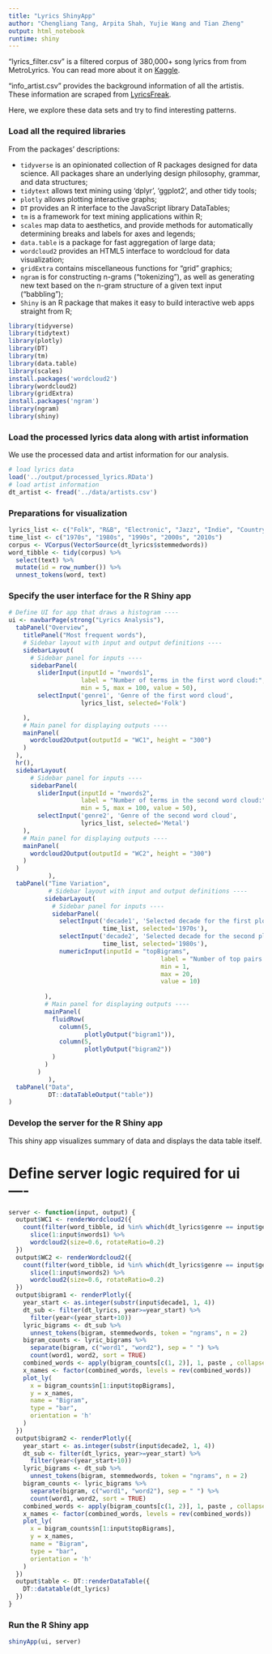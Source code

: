 ```yaml
---
title: "Lyrics ShinyApp"
author: "Chengliang Tang, Arpita Shah, Yujie Wang and Tian Zheng"
output: html_notebook
runtime: shiny
---
```


"lyrics_filter.csv" is a filtered corpus of 380,000+ song lyrics from from MetroLyrics. You can read more about it on [Kaggle](https://www.kaggle.com/gyani95/380000-lyrics-from-metrolyrics).

"info_artist.csv" provides the background information of all the artistis. These information are scraped from [LyricsFreak](https://www.lyricsfreak.com/).

Here, we explore these data sets and try to find interesting patterns.

### Load all the required libraries

From the packages' descriptions:

+ `tidyverse` is an opinionated collection of R packages designed for data science. All packages share an underlying design philosophy, grammar, and data structures;
+ `tidytext` allows text mining using 'dplyr', 'ggplot2', and other tidy tools;
+ `plotly` allows plotting interactive graphs;
+ `DT` provides an R interface to the JavaScript library DataTables;
+ `tm` is a framework for text mining applications within R;
+ `scales` map data to aesthetics, and provide methods for automatically determining breaks and labels for axes and legends;
+ `data.table` is a package for fast aggregation of large data;
+ `wordcloud2` provides an HTML5 interface to wordcloud for data visualization;
+ `gridExtra` contains miscellaneous functions for "grid" graphics;
+ `ngram` is for constructing n-grams (“tokenizing”), as well as generating new text based on the n-gram structure of a given text input (“babbling”);
+ `Shiny` is an R package that makes it easy to build interactive web apps straight from R;

```r
library(tidyverse)
library(tidytext)
library(plotly)
library(DT)
library(tm)
library(data.table)
library(scales)
install.packages('wordcloud2')
library(wordcloud2)
library(gridExtra)
install.packages('ngram')
library(ngram)
library(shiny) 
```


### Load the processed lyrics data along with artist information

We use the processed data and artist information for our analysis.

```r
# load lyrics data
load('../output/processed_lyrics.RData') 
# load artist information
dt_artist <- fread('../data/artists.csv') 
```

### Preparations for visualization
```r
lyrics_list <- c("Folk", "R&B", "Electronic", "Jazz", "Indie", "Country", "Rock", "Metal", "Pop", "Hip-Hop", "Other")
time_list <- c("1970s", "1980s", "1990s", "2000s", "2010s")
corpus <- VCorpus(VectorSource(dt_lyrics$stemmedwords))
word_tibble <- tidy(corpus) %>%
  select(text) %>%
  mutate(id = row_number()) %>%
  unnest_tokens(word, text)
```



### Specify the user interface for the R Shiny app
```r
# Define UI for app that draws a histogram ----
ui <- navbarPage(strong("Lyrics Analysis"),
  tabPanel("Overview",
    titlePanel("Most frequent words"),
    # Sidebar layout with input and output definitions ----
    sidebarLayout(
      # Sidebar panel for inputs ----
      sidebarPanel(
        sliderInput(inputId = "nwords1",
                    label = "Number of terms in the first word cloud:",
                    min = 5, max = 100, value = 50),
        selectInput('genre1', 'Genre of the first word cloud', 
                    lyrics_list, selected='Folk')

    ),
    # Main panel for displaying outputs ----
    mainPanel(
      wordcloud2Output(outputId = "WC1", height = "300")
    )
  ),
  hr(),
  sidebarLayout(
      # Sidebar panel for inputs ----
      sidebarPanel(
        sliderInput(inputId = "nwords2",
                    label = "Number of terms in the second word cloud:",
                    min = 5, max = 100, value = 50),
        selectInput('genre2', 'Genre of the second word cloud', 
                    lyrics_list, selected='Metal')
    ),
    # Main panel for displaying outputs ----
    mainPanel(
      wordcloud2Output(outputId = "WC2", height = "300")
    )
  )
           ),
  tabPanel("Time Variation",
           # Sidebar layout with input and output definitions ----
          sidebarLayout(
            # Sidebar panel for inputs ----
            sidebarPanel(
              selectInput('decade1', 'Selected decade for the first plot:', 
                          time_list, selected='1970s'),
              selectInput('decade2', 'Selected decade for the second plot:', 
                          time_list, selected='1980s'),
              numericInput(inputId = "topBigrams",
                                          label = "Number of top pairs to view:",
                                          min = 1,
                                          max = 20,
                                          value = 10)
      
          ),
          # Main panel for displaying outputs ----
          mainPanel(
            fluidRow(
              column(5,
                     plotlyOutput("bigram1")),
              column(5,
                     plotlyOutput("bigram2"))
            )
          )
        )
           ),
  tabPanel("Data", 
           DT::dataTableOutput("table"))
)
```


### Develop the server for the R Shiny app
This shiny app visualizes summary of data and displays the data table itself.

# Define server logic required for ui ----
```r
server <- function(input, output) {
  output$WC1 <- renderWordcloud2({
    count(filter(word_tibble, id %in% which(dt_lyrics$genre == input$genre1)), word, sort = TRUE) %>%
      slice(1:input$nwords1) %>%
      wordcloud2(size=0.6, rotateRatio=0.2)
  })
  output$WC2 <- renderWordcloud2({
    count(filter(word_tibble, id %in% which(dt_lyrics$genre == input$genre2)), word, sort = TRUE) %>%
      slice(1:input$nwords2) %>%
      wordcloud2(size=0.6, rotateRatio=0.2)
  })
  output$bigram1 <- renderPlotly({
    year_start <- as.integer(substr(input$decade1, 1, 4))
    dt_sub <- filter(dt_lyrics, year>=year_start) %>%
      filter(year<(year_start+10))
    lyric_bigrams <- dt_sub %>%
      unnest_tokens(bigram, stemmedwords, token = "ngrams", n = 2)
    bigram_counts <- lyric_bigrams %>%
      separate(bigram, c("word1", "word2"), sep = " ") %>%
      count(word1, word2, sort = TRUE)
    combined_words <- apply(bigram_counts[c(1, 2)], 1, paste , collapse = " " )[1:input$topBigrams]
    x_names <- factor(combined_words, levels = rev(combined_words))
    plot_ly(
      x = bigram_counts$n[1:input$topBigrams],
      y = x_names,
      name = "Bigram",
      type = "bar",
      orientation = 'h'
    )
  })
  output$bigram2 <- renderPlotly({
    year_start <- as.integer(substr(input$decade2, 1, 4))
    dt_sub <- filter(dt_lyrics, year>=year_start) %>%
      filter(year<(year_start+10))
    lyric_bigrams <- dt_sub %>%
      unnest_tokens(bigram, stemmedwords, token = "ngrams", n = 2)
    bigram_counts <- lyric_bigrams %>%
      separate(bigram, c("word1", "word2"), sep = " ") %>%
      count(word1, word2, sort = TRUE)
    combined_words <- apply(bigram_counts[c(1, 2)], 1, paste , collapse = " " )[1:input$topBigrams]
    x_names <- factor(combined_words, levels = rev(combined_words))
    plot_ly(
      x = bigram_counts$n[1:input$topBigrams],
      y = x_names,
      name = "Bigram",
      type = "bar",
      orientation = 'h'
    )
  })
  output$table <- DT::renderDataTable({
    DT::datatable(dt_lyrics)
  })
}
```

### Run the R Shiny app

```r
shinyApp(ui, server)
```





